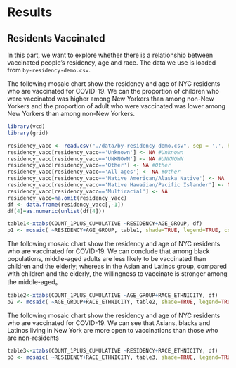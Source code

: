 # Results

## Residents Vaccinated

In this part, we want to explore whether there is a relationship between vaccinated people's residency, age and race. The data we use is loaded from `by-residency-demo.csv`.

The following mosaic chart show the residency and age of NYC residents who are vaccinated for COVID-19. We can the proportion of children who were vaccinated was higher among New Yorkers than among non-New Yorkers and the proportion of adult who were vaccinated was lower among New Yorkers than among non-New Yorkers.

```r
library(vcd)
library(grid)

residency_vacc <- read.csv("./data/by-residency-demo.csv", sep = ',', header = T)
residency_vacc[residency_vacc=='Unknown'] <- NA #Unknown
residency_vacc[residency_vacc=='UNKNOWN'] <- NA #UNKNOWN
residency_vacc[residency_vacc=='Other'] <- NA #Other
residency_vacc[residency_vacc=='All ages'] <- NA #Other
residency_vacc[residency_vacc=='Native American/Alaska Native'] <- NA
residency_vacc[residency_vacc=='Native Hawaiian/Pacific Islander'] <- NA	
residency_vacc[residency_vacc=='Multiracial'] <- NA
residency_vacc=na.omit(residency_vacc)
df <- data.frame(residency_vacc[,-1])
df[4]=as.numeric(unlist(df[4]))

table1<-xtabs(COUNT_1PLUS_CUMULATIVE ~RESIDENCY+AGE_GROUP, df)
p1 <- mosaic( ~RESIDENCY+AGE_GROUP, table1, shade=TRUE, legend=TRUE, color=TRUE, gp_varnames = gpar(fontsize = 12, fontface = 1), gp_labels = gpar(fontsize = 7))
```

The following mosaic chart show the residency and age of NYC residents who are vaccinated for COVID-19. We can conclude that among black populations, middle-aged adults are less likely to be vaccinated than children and the elderly; whereas in the Asian and Latinos group, compared with children and the elderly, the willingness to vaccinate is stronger among the middle-aged。

```r
table2<-xtabs(COUNT_1PLUS_CUMULATIVE ~AGE_GROUP+RACE_ETHNICITY, df)
p2 <- mosaic( ~AGE_GROUP+RACE_ETHNICITY, table2, shade=TRUE, legend=TRUE, color=TRUE, gp_varnames = gpar(fontsize = 12, fontface = 1), gp_labels = gpar(fontsize = 7))
```

The following mosaic chart show the residency and age of NYC residents who are vaccinated for COVID-19. We can see that Asians, blacks and Latinos living in New York are more open to vaccinations than those who are non-residents

```r
table3<-xtabs(COUNT_1PLUS_CUMULATIVE ~RESIDENCY+RACE_ETHNICITY, df)
p3 <- mosaic( ~RESIDENCY+RACE_ETHNICITY, table3, shade=TRUE, legend=TRUE, color=TRUE, gp_varnames = gpar(fontsize = 12, fontface = 1), gp_labels = gpar(fontsize = 7))
```
